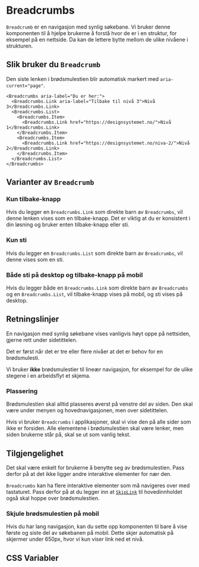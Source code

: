 
<Meta of={BreadcrumbsStories} />

# Breadcrumbs

`Breadcrumb` er en navigasjon med synlig søkebane. Vi bruker denne komponenten til å hjelpe brukerne å forstå 
hvor de er i en struktur, for eksempel på en nettside. Da kan de lettere bytte mellom de ulike nivåene i strukturen.

<Primary />
<Controls of={BreadcrumbsStories.Preview} />

## Slik bruker du `Breadcrumb`

Den siste lenken i brødsmulestien blir automatisk markert med `aria-current="page"`.

```tsx
<Breadcrumbs aria-label="Du er her:">
  <Breadcrumbs.Link aria-label="Tilbake til nivå 3">Nivå 3</Breadcrumbs.Link>
  <Breadcrumbs.List>
    <Breadcrumbs.Item>
      <Breadcrumbs.Link href="https://designsystemet.no/">Nivå 1</Breadcrumbs.Link>
    </Breadcrumbs.Item>
    <Breadcrumbs.Item>
      <Breadcrumbs.Link href="https://designsystemet.no/niva-2/">Nivå 2</Breadcrumbs.Link>
    </Breadcrumbs.Item>
  </Breadcrumbs.List>
</Breadcrumbs>
```

## Varianter av `Breadcrumb`

### Kun tilbake-knapp

Hvis du legger en `Breadcrumbs.Link` som direkte barn av `Breadcrumbs`, vil denne lenken vises som en tilbake-knapp. Det er viktig at du er konsistent i din løsning og bruker enten tilbake-knapp eller sti. 

<Canvas of={BreadcrumbsStories.BackOnly} />

### Kun sti

Hvis du legger en `Breadcrumbs.List` som direkte barn av `Breadcrumbs`, vil denne vises som en sti.

<Canvas of={BreadcrumbsStories.ListOnly} />

### Både sti på desktop og tilbake-knapp på mobil

Hvis du legger både en `Breadcrumbs.Link` som direkte barn av `Breadcrumbs` og en `Breadcrumbs.List`, vil tilbake-knapp vises på mobil, og sti vises på desktop.

<Canvas of={BreadcrumbsStories.Preview} />

## Retningslinjer

En navigasjon med synlig søkebane vises vanligvis høyt oppe på nettsiden, gjerne rett under sidetittelen.

Det er først når det er tre eller flere nivåer at det er behov for en brødsmulesti.


Vi bruker **ikke** brødsmulestier til lineær navigasjon, for eksempel for de ulike stegene i en arbeidsflyt et skjema.

### Plassering
Brødsmulestien skal alltid plasseres øverst på venstre del av siden. Den skal være under menyen og hovednavigasjonen, men over sidetittelen. 

Hvis vi bruker `Breadcrumbs` i applikasjoner, skal vi vise den på alle sider som ikke er forsiden. Alle elementene i 
brødsmulestien skal være lenker, men siden brukerne står på, skal se ut som vanlig tekst.

## Tilgjengelighet

Det skal være enkelt for brukerne å benytte seg av brødsmulestien. Pass derfor på at det ikke ligger andre interaktive elementer for nær den.

`Breadcrumbs` kan ha flere interaktive elementer som må navigeres over med tastaturet. 
Pass derfor på at du legger inn at [`SkipLink`](/docs/komponenter-skiplink--docs) til 
hovedinnholdet også skal hoppe over brødsmulestien.

### Skjule brødsmulestien på mobil

Hvis du har lang navigasjon, kan du sette opp komponenten til bare å vise første og siste del av søkebanen på mobil. 
Dette skjer automatisk på skjermer under 650px, hvor vi kun viser link ned et nivå.

## CSS Variabler

<CssVariables css={css} />

